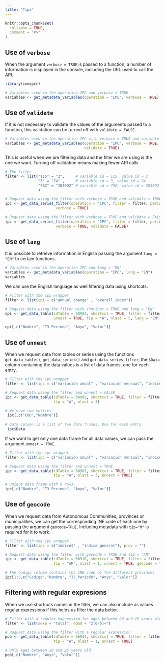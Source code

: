 ```yaml
---
title: "Tips"
---
```


```r
knitr::opts_chunk$set(
  collapse = TRUE,
  comment = "#>"
)
```

## Use of `verbose`

When the argument `verbose = TRUE` is passed to a function, a number of 
information is displayed in the console, including the URL used to call the API.

```r
library(ineapir)

# Variables used in the operation IPC and verbose = TRUE
variables <- get_metadata_variables(operation = "IPC", verbose = TRUE)
```

## Use of `validate`
If it is not necessary to validate the values of the arguments passed to a
function, this validation can be turned off with `validate = FALSE`.

```r
# Variables used in the operation IPC with verbose = TRUE and validate = FALSE
variables <- get_metadata_variables(operation = "IPC", verbose = TRUE,
                                    validate = TRUE)
```

This is useful when we are filtering data and the filter we are using is
the one we want. Turning off validation means making fewer API calls

```r
# The filter 
filter <- list("115" = "2",     # variable id = 115, value id = 2
               "3" = "74" ,     # variable id = 3, value id = 74
               "762" = "304092" # variable id = 762, value id = 304092
               )

# Request data using the filter with verbose = TRUE and validate = TRUE
ipc <- get_data_series_filter(operation = "IPC", filter = filter, period = 1,
                       verbose = TRUE)

# Request data using the filter with verbose = TRUE and validate = FALSE
ipc <- get_data_series_filter(operation = "IPC", filter = filter, period = 1,
                       verbose = TRUE, validate = FALSE)
```

## Use of `lang`
It is possible to retrieve information in English passing the argument
`lang = "EN"` to certain functions.

```r
# Variables used in the operation IPC and lang = "EN"
variables <- get_metadata_variables(operation = "IPC", lang = "EN")
variables
```


We can use the English language as well filtering data using shortcuts.

```r
# Filter with the cpi wrapper
filter <- list(cpi = c("annual change" , "overall index"))

# Request data using the filter with shortcut = TRUE and lang = "EN"
cpi <- get_data_table(idTable = 50902, shortcut = TRUE, filter = filter,
                      unnest = TRUE, tip = "A", nlast = 5, lang = "EN")

cpi[,c("Nombre", "T3_Periodo", "Anyo", "Valor")]
```

## Use of `unnest`
When we request data from tables or series using the functions
`get_data_table()`, `get_data_series()` and `get_data_series_filter`, the
`$Data` column containing the data values is a list of data frames, one for each
 entry.

```r
# Filter with the ipc wrapper
filter <- list(ipc = c("variación anual" , "variación mensual", "índice general"))

# Request data using the filter and unnest = FALSE
ipc <- get_data_table(idTable = 50902, shortcut = TRUE, filter = filter,
                      tip = "A", nlast = 3)

# We have two entries
 ipc[,c("COD","Nombre")]
 
# Data column is a list of two data frames. One for each entry. 
 ipc$Data
```

If we want to get only one data frame for all data values, we can pass
the argument `unnest = TRUE`.

```r
# Filter with the ipc wrapper
filter <- list(ipc = c("variación anual" , "variación mensual", "índice general"))

# Request data using the filter and unnest = TRUE
ipc <- get_data_table(idTable = 50902, shortcut = TRUE, filter = filter,
                      tip = "A", nlast = 3, unnest = TRUE)

# Unique data frame with 6 rows
ipc[,c("Nombre", "T3_Periodo", "Anyo", "Valor")]
```

## Use of `geocode`
When we request data from Autonomous Communities, provinces or municipalities,
we can get the corresponding INE code of each one by passing the argument
`geocode=TRUE`. Including metadata with `tip="M"` is required for it to work.

```r
# Filter with the ipc wrapper
filter <- list(ipc = c("índice$" , "índice general"), prov = "")

# Request data using the filter with geocode = TRUE and tip = "AM"
ipc <- get_data_table(idTable = 50918, shortcut = TRUE, filter = filter,
                      tip = "AM", nlast = 1, unnest = TRUE, geocode = TRUE)

# The Codigo column contains the INE code of the different provinces
ipc[1:5,c("Codigo","Nombre", "T3_Periodo", "Anyo", "Valor")]
```


## Filtering with regular expresions
When we use shortcuts names in the filter, we can also include as values
regular expressions if this helps us filter the data better.

```r
# Filter with a regular expression for ages between 20 and 25 years old
filter <- list(sexo = "total", edad = "2[0-5]+")

# Request data using the filter with a regular expression
pob <- get_data_table(idTable = 56934, shortcut = TRUE, filter = filter,
                      tip = "A", nlast = 1, unnest = TRUE)

# Only ages between 20 and 25 years old
pob[,c("Nombre", "Anyo", "Valor")]
```


